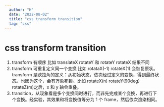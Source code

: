 ```yaml
---
  author: "H"
  date: "2022-08-02"
  title: "css transform transition"
  tag: "css"
---
```



# css transform transition

1. transform 有顺序 比如 translateX rotateY 和 rotateY rotateX 结果不同
2. transform 可重复定义同一个变换 比如 rotataX(-1) rotateX(1) 会恢复原状。transform 是欧拉角的定义：从初始状态，依次经过定义的变换，得到最终状态。也因为这个，会有万象死锁。比如 rotateX(n) rotateY(90deg) rotateZ(m)之后，x 和 y 轴会重叠。
3. transition，从现象看是多个变换同时进行，而非先完成某个变换，再进行下个变换。经实验，其效果和将变换值等分为 1 个 frame，然后依次渲染相同。

<Demo />
